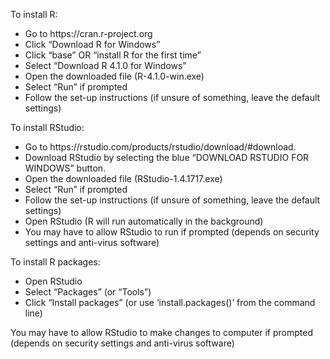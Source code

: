 To install R:

-    Go to https://cran.r-project.org
-    Click “Download R for Windows”
-    Click “base” OR “install R for the first time”
-    Select “Download R 4.1.0 for Windows”
-    Open the downloaded file (R-4.1.0-win.exe)
-    Select “Run” if prompted
-    Follow the set-up instructions (if unsure of something, leave the default settings)

To install RStudio:

-    Go to https://rstudio.com/products/rstudio/download/#download.
-    Download RStudio by selecting the blue "DOWNLOAD RSTUDIO FOR WINDOWS" button. 
-    Open the downloaded file (RStudio-1.4.1717.exe)
-    Select “Run” if prompted
-    Follow the set-up instructions (if unsure of something, leave the default settings)
-    Open RStudio (R will run automatically in the background)
-    You may have to allow RStudio to run if prompted (depends on security settings and anti-virus software)

To install R packages:

-    Open RStudio
-    Select “Packages” (or “Tools”)
-    Click “Install packages” (or use 'install.packages()' from the command line)

You may have to allow RStudio to make changes to computer if prompted (depends on security settings and anti-virus software) 
